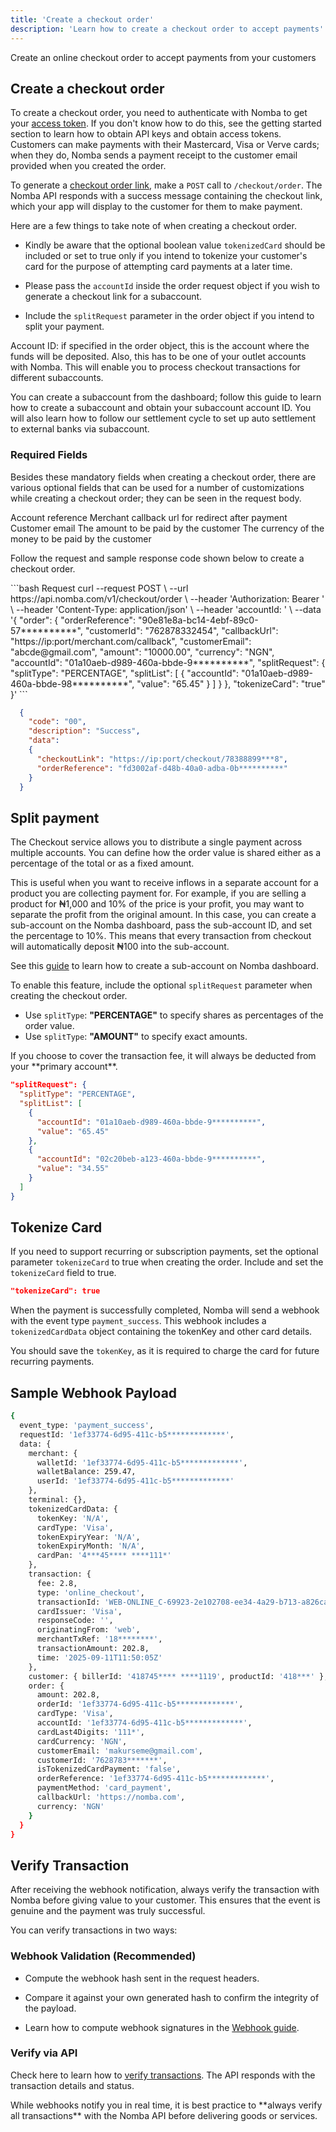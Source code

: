 ```yaml
---
title: 'Create a checkout order'
description: 'Learn how to create a checkout order to accept payments'
---
```


<CardGroup cols={2}>
<Card title="Create a checkout order" icon="money-bill"
href="/nomba-api-reference/online-checkout/create-an-online-checkout-order">
  Create an online checkout order to accept payments from your customers
</Card>
</CardGroup>

## Create a checkout order

To create a checkout order, you need to authenticate with Nomba to get your [access token](). If you don't know how to do this, see the getting started section to learn how to obtain API keys and obtain access tokens. Customers can make payments with their Mastercard, Visa or Verve cards; when they do, Nomba sends a payment receipt to the customer email provided when you created the order.

To generate a [checkout order link](/nomba-api-reference/online-checkout/create-an-online-checkout-order), make a `POST` call to `/checkout/order`. The Nomba API responds with a success message containing the checkout link, which your app will display to the customer for them to make payment.

Here are a few things to take note of when creating a checkout order.

- Kindly be aware that the optional boolean value `tokenizedCard` should be included or set to true only if you intend to tokenize your customer's card for the purpose of attempting card payments at a later time.

- Please pass the `accountId` inside the order request object if you wish to generate a checkout link for a subaccount.

- Include the `splitRequest` parameter in the order object if you intend to split your payment.

<Note>
  Account ID: if specified in the order object, this is the account where the funds will be deposited. Also, this has to be one of your outlet accounts with Nomba. This will enable you to process checkout transactions for different subaccounts.
</Note>

You can create a subaccount from the dashboard; follow this guide to learn how to create a subaccount and obtain your subaccount account ID. You will also learn how to follow our settlement cycle to set up auto settlement to external banks via subaccount.

### Required Fields 

Besides these mandatory fields when creating a checkout order, there are various optional fields that can be used for a number of customizations while creating a checkout order; they can be seen in the request body.

<ParamField body="order" type="object" required>
    Account reference
    <Expandable title="object"  defaultOpen="true">
        <ParamField body="callbackUrl" type="string" required>
            Merchant callback url for redirect after payment
        </ParamField>
        <ParamField body="customerEmail" type="string" required>
            Customer email
        </ParamField>
        <ParamField body="amount" type="number" required>
            The amount to be paid by the customer
        </ParamField>
        <ParamField body="currency" type="string" required>
            The currency of the money to be paid by the customer
        </ParamField>
    </Expandable>
</ParamField>

Follow the request and sample response code shown below to create a checkout order.

<CodeGroup>
  ```bash Request
    curl --request POST \
      --url https://api.nomba.com/v1/checkout/order \
      --header 'Authorization: Bearer <token>' \
      --header 'Content-Type: application/json' \
      --header 'accountId: <accountid>' \
      --data '{
    "order": {
        "orderReference": "90e81e8a-bc14-4ebf-89c0-57**********",
        "customerId": "762878332454",
        "callbackUrl": "https://ip:port/merchant.com/callback",
        "customerEmail": "abcde@gmail.com",
        "amount": "10000.00",
        "currency": "NGN",
        "accountId": "01a10aeb-d989-460a-bbde-9**********",
        "splitRequest": {
          "splitType": "PERCENTAGE",
          "splitList": [
            {
              "accountId": "01a10aeb-d989-460a-bbde-98**********",
              "value": "65.45"
            }
          ]
        }
      },
      "tokenizeCard": "true"
    }'
  ```

  ```json Response
    {
      "code": "00",
      "description": "Success",
      "data": 
      {
        "checkoutLink": "https://ip:port/checkout/78388899***8",
        "orderReference": "fd3002af-d48b-40a0-adba-0b**********"
      }
    }
```
</CodeGroup>

## Split payment
The Checkout service allows you to distribute a single payment across multiple accounts. You can define how the order value is shared either as a percentage of the total or as a fixed amount.

This is useful when you want to receive inflows in a separate account for a product you are collecting payment for. For example, if you are selling a product for ₦1,000 and 10% of the price is your profit, you may want to separate the profit from the original amount. In this case, you can create a sub-account on the Nomba dashboard, pass the sub-account ID, and set the percentage to 10%. This means that every transaction from checkout will automatically deposit ₦100 into the sub-account.

See this [guide](/v2/guides/managing-accounts-with-nomba#create-a-sub-account) to learn how to create a sub-account on Nomba dashboard.

To enable this feature, include the optional `splitRequest` parameter when creating the checkout order.

- Use `splitType`: **"PERCENTAGE"** to specify shares as percentages of the order value.
- Use `splitType`: **"AMOUNT"** to specify exact amounts.

<Note> 
  If you choose to cover the transaction fee, it will always be deducted from your **primary account**. 
</Note>

```json
"splitRequest": {
  "splitType": "PERCENTAGE",
  "splitList": [
    {
      "accountId": "01a10aeb-d989-460a-bbde-9**********",
      "value": "65.45"
    },
    {
      "accountId": "02c20beb-a123-460a-bbde-9**********",
      "value": "34.55"
    }
  ]
}

```

## Tokenize Card

If you need to support recurring or subscription payments, set the optional parameter `tokenizeCard` to true when creating the order.
Include and set the `tokenizeCard` field to true.

```json
"tokenizeCard": true
```

When the payment is successfully completed, Nomba will send a webhook with the event type `payment_success`.
This webhook includes a `tokenizedCardData` object containing the tokenKey and other card details.

You should save the `tokenKey`, as it is required to charge the card for future recurring payments.

## Sample Webhook Payload

```bash expandable
{
  event_type: 'payment_success',
  requestId: '1ef33774-6d95-411c-b5*************',
  data: {
    merchant: {
      walletId: '1ef33774-6d95-411c-b5*************',
      walletBalance: 259.47,
      userId: '1ef33774-6d95-411c-b5*************'
    },
    terminal: {},
    tokenizedCardData: {
      tokenKey: 'N/A',
      cardType: 'Visa',
      tokenExpiryYear: 'N/A',
      tokenExpiryMonth: 'N/A',
      cardPan: '4***45**** ****111*'
    },
    transaction: {
      fee: 2.8,
      type: 'online_checkout',
      transactionId: 'WEB-ONLINE_C-69923-2e102708-ee34-4a29-b713-a826ca928a********',
      cardIssuer: 'Visa',
      responseCode: '',
      originatingFrom: 'web',
      merchantTxRef: '18********',
      transactionAmount: 202.8,
      time: '2025-09-11T11:50:05Z'
    },
    customer: { billerId: '418745**** ****1119', productId: '418***' },
    order: {
      amount: 202.8,
      orderId: '1ef33774-6d95-411c-b5*************',
      cardType: 'Visa',
      accountId: '1ef33774-6d95-411c-b5*************',
      cardLast4Digits: '111*',
      cardCurrency: 'NGN',
      customerEmail: 'makurseme@gmail.com',
      customerId: '7628783*******',
      isTokenizedCardPayment: 'false',
      orderReference: '1ef33774-6d95-411c-b5*************',
      paymentMethod: 'card_payment',
      callbackUrl: 'https://nomba.com',
      currency: 'NGN'
    }
  }
}

```

## Verify Transaction

After receiving the webhook notification, always verify the transaction with Nomba before giving value to your customer. This ensures that the event is genuine and the payment was truly successful.

You can verify transactions in two ways:

### Webhook Validation (Recommended)

- Compute the webhook hash sent in the request headers.

- Compare it against your own generated hash to confirm the integrity of the payload.

- Learn how to compute webhook signatures in the [Webhook guide](/v2/api-basics/webhook).

### Verify via API

Check here to learn how to [verify transactions](/v2/products/checkout/verify-transactions). The API responds with the transaction details and status.

<Tip> 
  While webhooks notify you in real time, it is best practice to **always verify all transactions** with the Nomba API before delivering goods or services. 
</Tip>